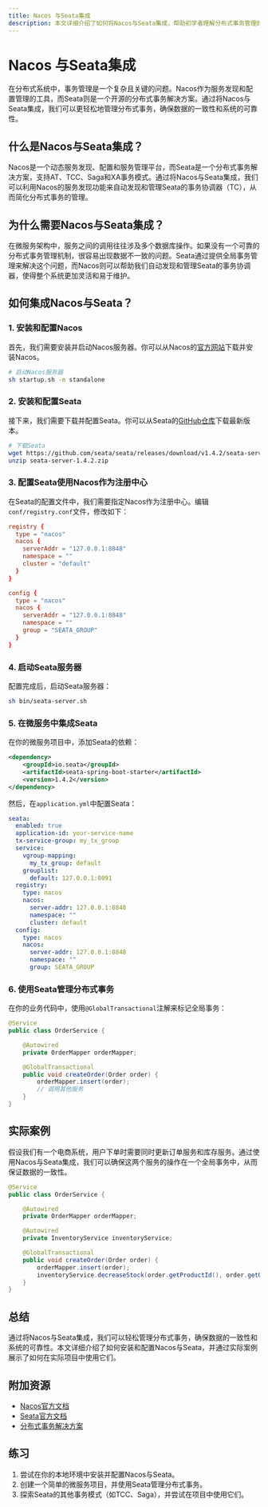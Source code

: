 ```yaml
---
title: Nacos 与Seata集成
description: 本文详细介绍了如何将Nacos与Seata集成，帮助初学者理解分布式事务管理的基本概念和实现方法。
---
```


# Nacos 与Seata集成

在分布式系统中，事务管理是一个复杂且关键的问题。Nacos作为服务发现和配置管理的工具，而Seata则是一个开源的分布式事务解决方案。通过将Nacos与Seata集成，我们可以更轻松地管理分布式事务，确保数据的一致性和系统的可靠性。

## 什么是Nacos与Seata集成？

Nacos是一个动态服务发现、配置和服务管理平台，而Seata是一个分布式事务解决方案，支持AT、TCC、Saga和XA事务模式。通过将Nacos与Seata集成，我们可以利用Nacos的服务发现功能来自动发现和管理Seata的事务协调器（TC），从而简化分布式事务的管理。

## 为什么需要Nacos与Seata集成？

在微服务架构中，服务之间的调用往往涉及多个数据库操作。如果没有一个可靠的分布式事务管理机制，很容易出现数据不一致的问题。Seata通过提供全局事务管理来解决这个问题，而Nacos则可以帮助我们自动发现和管理Seata的事务协调器，使得整个系统更加灵活和易于维护。

## 如何集成Nacos与Seata？

### 1. 安装和配置Nacos

首先，我们需要安装并启动Nacos服务器。你可以从Nacos的[官方网站](https://nacos.io/)下载并安装Nacos。

```bash
# 启动Nacos服务器
sh startup.sh -m standalone
```

### 2. 安装和配置Seata

接下来，我们需要下载并配置Seata。你可以从Seata的[GitHub仓库](https://github.com/seata/seata)下载最新版本。

```bash
# 下载Seata
wget https://github.com/seata/seata/releases/download/v1.4.2/seata-server-1.4.2.zip
unzip seata-server-1.4.2.zip
```

### 3. 配置Seata使用Nacos作为注册中心

在Seata的配置文件中，我们需要指定Nacos作为注册中心。编辑`conf/registry.conf`文件，修改如下：

```conf
registry {
  type = "nacos"
  nacos {
    serverAddr = "127.0.0.1:8848"
    namespace = ""
    cluster = "default"
  }
}

config {
  type = "nacos"
  nacos {
    serverAddr = "127.0.0.1:8848"
    namespace = ""
    group = "SEATA_GROUP"
  }
}
```

### 4. 启动Seata服务器

配置完成后，启动Seata服务器：

```bash
sh bin/seata-server.sh
```

### 5. 在微服务中集成Seata

在你的微服务项目中，添加Seata的依赖：

```xml
<dependency>
    <groupId>io.seata</groupId>
    <artifactId>seata-spring-boot-starter</artifactId>
    <version>1.4.2</version>
</dependency>
```

然后，在`application.yml`中配置Seata：

```yaml
seata:
  enabled: true
  application-id: your-service-name
  tx-service-group: my_tx_group
  service:
    vgroup-mapping:
      my_tx_group: default
    grouplist:
      default: 127.0.0.1:8091
  registry:
    type: nacos
    nacos:
      server-addr: 127.0.0.1:8848
      namespace: ""
      cluster: default
  config:
    type: nacos
    nacos:
      server-addr: 127.0.0.1:8848
      namespace: ""
      group: SEATA_GROUP
```

### 6. 使用Seata管理分布式事务

在你的业务代码中，使用`@GlobalTransactional`注解来标记全局事务：

```java
@Service
public class OrderService {

    @Autowired
    private OrderMapper orderMapper;

    @GlobalTransactional
    public void createOrder(Order order) {
        orderMapper.insert(order);
        // 调用其他服务
    }
}
```

## 实际案例

假设我们有一个电商系统，用户下单时需要同时更新订单服务和库存服务。通过使用Nacos与Seata集成，我们可以确保这两个服务的操作在一个全局事务中，从而保证数据的一致性。

```java
@Service
public class OrderService {

    @Autowired
    private OrderMapper orderMapper;

    @Autowired
    private InventoryService inventoryService;

    @GlobalTransactional
    public void createOrder(Order order) {
        orderMapper.insert(order);
        inventoryService.decreaseStock(order.getProductId(), order.getQuantity());
    }
}
```

## 总结

通过将Nacos与Seata集成，我们可以轻松管理分布式事务，确保数据的一致性和系统的可靠性。本文详细介绍了如何安装和配置Nacos与Seata，并通过实际案例展示了如何在实际项目中使用它们。

## 附加资源

- [Nacos官方文档](https://nacos.io/zh-cn/docs/what-is-nacos.html)
- [Seata官方文档](https://seata.io/zh-cn/docs/overview/what-is-seata.html)
- [分布式事务解决方案](https://en.wikipedia.org/wiki/Distributed_transaction)

## 练习

1. 尝试在你的本地环境中安装并配置Nacos与Seata。
2. 创建一个简单的微服务项目，并使用Seata管理分布式事务。
3. 探索Seata的其他事务模式（如TCC、Saga），并尝试在项目中使用它们。
